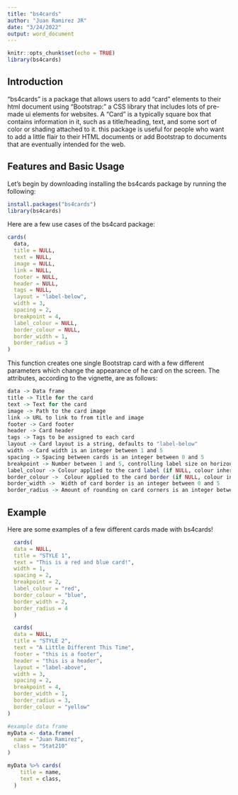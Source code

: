 ```yaml
---
title: "bs4cards"
author: "Juan Ramirez JR"
date: "3/24/2022"
output: word_document
---
```


```r
knitr::opts_chunk$set(echo = TRUE)
library(bs4cards)
```

## Introduction
"bs4cards" is a package that allows users to add "card" elements to their html document using "Bootstrap:" a CSS library that includes lots of pre-made ui elements for websites. A "Card" is a typically square box that contains information in it, such as a title/heading, text, and some sort of color or shading attached to it. this package is useful for people who want to add a little flair to their HTML documents or add Bootstrap to documents that are eventually intended for the web.  

## Features and Basic Usage  
Let's begin by downloading installing the bs4cards package by running the following:

```r
install.packages("bs4cards")
library(bs4cards)
```

Here are a few use cases of the bs4card package:

```r
cards(
  data,
  title = NULL,
  text = NULL,
  image = NULL,
  link = NULL,
  footer = NULL,
  header = NULL,
  tags = NULL,
  layout = "label-below",
  width = 3,
  spacing = 2,
  breakpoint = 4,
  label_colour = NULL,
  border_colour = NULL,
  border_width = 1,
  border_radius = 3
)
```


This function creates one single Bootstrap card with a few different parameters which change the appearance of he card on the screen. The attributes, according to the vignette, are as follows:

```r
data -> Data frame
title -> Title for the card
text -> Text for the card
image -> Path to the card image
link -> URL to link to from title and image
footer -> Card footer
header -> Card header
tags -> Tags to be assigned to each card
layout -> Card layout is a string, defaults to "label-below"
width -> Card width is an integer between 1 and 5
spacing -> Spacing between cards is an integer between 0 and 5
breakpoint -> Number between 1 and 5, controlling label size on horizontal and inset layouts
label_colour -> Colour applied to the card label (if NULL, colour inherits)
border_colour ->  Colour applied to the card border (if NULL, colour inherits)
border_width ->  Width of card border is an integer between 0 and 5
border_radius -> Amount of rounding on card corners is an integer between 0 and 5
```

## Example  
Here are some examples of a few different cards made with bs4cards!

```r
  cards(
  data = NULL,
  title = "STYLE 1",
  text = "This is a red and blue card!",
  width = 1,
  spacing = 2,
  breakpoint = 2,
  label_colour = "red",
  border_colour = "blue",
  border_width = 2,
  border_radius = 4
  )
```


```r
  cards(
  data = NULL,
  title = "STYLE 2",
  text = "A Little Different This Time",
  footer = "this is a footer",
  header = "this is a header",
  layout = "label-above",
  width = 3,
  spacing = 2,
  breakpoint = 4,
  border_width = 1,
  border_radius = 3,
  border_colour = "yellow"
)
```

```r

#example data frame
myData <- data.frame(
  name = "Juan Ramirez",
  class = "Stat210"
)

myData %>% cards(
    title = name,
    text = class,
  )
```

